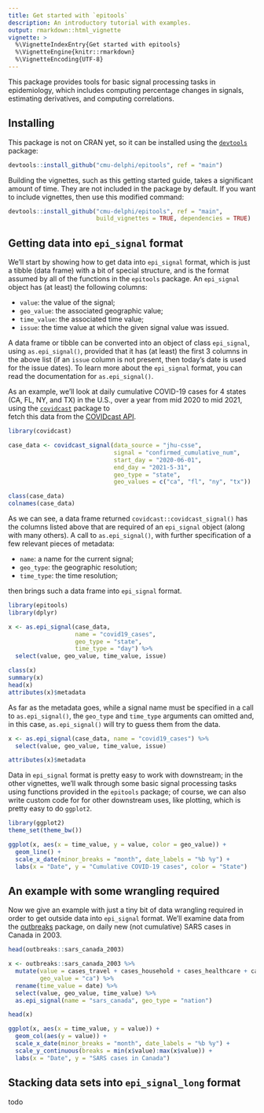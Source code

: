 ```yaml
---
title: Get started with `epitools`
description: An introductory tutorial with examples.
output: rmarkdown::html_vignette
vignette: >
  %\VignetteIndexEntry{Get started with epitools}
  %\VignetteEngine{knitr::rmarkdown}
  %\VignetteEncoding{UTF-8}
---
```


This package provides tools for basic signal processing tasks in epidemiology,
which includes computing percentage changes in signals, estimating derivatives,
and computing correlations.

## Installing

This package is not on CRAN yet, so it can be installed using the
[`devtools`](https://cran.r-project.org/package=devtools) package:

```r
devtools::install_github("cmu-delphi/epitools", ref = "main")	
```

Building the vignettes, such as this getting started guide, takes a significant
amount of time. They are not included in the package by default. If you want to
include vignettes, then use this modified command:

```r
devtools::install_github("cmu-delphi/epitools", ref = "main",
                         build_vignettes = TRUE, dependencies = TRUE)
```

## Getting data into `epi_signal` format

We'll start by showing how to get data into `epi_signal` format, which is just a
tibble (data frame) with a bit of special structure, and is the format assumed 
by all of the functions in the `epitools` package. An `epi_signal` object has 
(at least) the following columns:  

* `value`: the value of the signal;
* `geo_value`: the associated geographic value;
* `time_value`: the associated time value;
* `issue`: the time value at which the given signal value was issued. 

A data frame or tibble can be converted into an object of class `epi_signal`,
using `as.epi_signal()`, provided that it has (at least) the first 3 columns 
in the above list (if an `issue` column is not present, then today's date is 
used for the issue dates). To learn more about the `epi_signal` format, you can
read the documentation for `as.epi_signal()`.

As an example, we'll look at daily cumulative COVID-19 cases for 4 states (CA,
FL, NY, and TX) in the U.S., over a year from mid 2020 to mid 2021, using the 
[`covidcast`](https://cmu-delphi.github.io/covidcast/covidcastR/) package to  
fetch this data from the [COVIDcast
API](https://cmu-delphi.github.io/delphi-epidata/api/covidcast.html/). 

```r
library(covidcast)

case_data <- covidcast_signal(data_source = "jhu-csse", 
                              signal = "confirmed_cumulative_num",
                              start_day = "2020-06-01", 
                              end_day = "2021-5-31",
                              geo_type = "state", 
                              geo_values = c("ca", "fl", "ny", "tx"))

class(case_data)
colnames(case_data)
```

As we can see, a data frame returned `covidcast::covidcast_signal()` has the 
columns listed above that are required of an `epi_signal` object (along with 
many others). A call to `as.epi_signal()`, with further specification of a few 
relevant pieces of metadata:  

* `name`: a name for the current signal; 
* `geo_type`: the geographic resolution; 
* `time_type`: the time resolution;

then brings such a data frame into `epi_signal` format.

```r
library(epitools)
library(dplyr)

x <- as.epi_signal(case_data, 
                   name = "covid19_cases",
                   geo_type = "state",
                   time_type = "day") %>%
  select(value, geo_value, time_value, issue)

class(x)
summary(x)
head(x)
attributes(x)$metadata
```

As far as the metadata goes, while a signal name must be specified in a call to 
`as.epi_signal()`, the `geo_type` and `time_type` arguments can omitted and, in
this case, `as.epi_signal()` will try to guess them from the data.

```r
x <- as.epi_signal(case_data, name = "covid19_cases") %>%
  select(value, geo_value, time_value, issue)

attributes(x)$metadata
```

Data in `epi_signal` format is pretty easy to work with downstream; in the other
vignettes, we'll walk through some basic signal processing tasks using functions 
provided in the `epitools` package; of course, we can also write custom code for
for other downstream uses, like plotting, which is pretty easy to do `ggplot2`.

```r
library(ggplot2)
theme_set(theme_bw())

ggplot(x, aes(x = time_value, y = value, color = geo_value)) + 
  geom_line() +
  scale_x_date(minor_breaks = "month", date_labels = "%b %y") +
  labs(x = "Date", y = "Cumulative COVID-19 cases", color = "State")
```

## An example with some wrangling required

Now we give an example with just a tiny bit of data wrangling required in order 
to get outside data into `epi_signal` format. We'll examine data from the
[outbreaks](https://github.com/reconverse/outbreaks) package, on daily new
(not cumulative) SARS cases in Canada in 2003.

```r
head(outbreaks::sars_canada_2003)

x <- outbreaks::sars_canada_2003 %>%
  mutate(value = cases_travel + cases_household + cases_healthcare + cases_other,
         geo_value = "ca") %>%
  rename(time_value = date) %>%
  select(value, geo_value, time_value) %>%
  as.epi_signal(name = "sars_canada", geo_type = "nation")

head(x)

ggplot(x, aes(x = time_value, y = value)) +
  geom_col(aes(y = value)) +
  scale_x_date(minor_breaks = "month", date_labels = "%b %y") +
  scale_y_continuous(breaks = min(x$value):max(x$value)) + 
  labs(x = "Date", y = "SARS cases in Canada")
```

## Stacking data sets into `epi_signal_long` format

todo